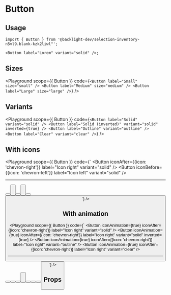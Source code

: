 
# Button

<Description of={Button} />

## Usage

```tsx
import { Button } from '@backlight-dev/selection-inventory-n5vl9.blank-kzk2liwl"';

<Button label="Lorem" variant="solid" />;
```

## Sizes

<Playground
  scope={{ Button }}
  code={`
<Button label="Small" size="small" />
<Button label="Medium" size="medium" />
<Button label="Large" size="large" />
  `}
/>

## Variants

<Playground
  scope={{ Button }}
  code={`
<Button label="Solid" variant="solid" />
<Button label="Solid (inverted)" variant="solid" inverted={true} />
<Button label="Outline" variant="outline" />
<Button label="Clear" variant="clear" />
  `}
/>

## With icons

<Playground
  scope={{ Button }}
  code={`
<Button iconAfter={{icon: 'chevron-right'}} label="Icon right" variant="solid" />
<Button iconBefore={{icon: 'chevron-left'}} label="Icon left" variant="solid" />
<hr/>
<Button iconAfter={{icon: 'chevron-right'}} label="Icon right" variant="solid" inverted={true} />
<Button iconBefore={{icon: 'chevron-left'}} label="Icon left" variant="solid" inverted={true} />
<hr/>
<Button iconAfter={{icon: 'chevron-right'}} label="Icon right" variant="outline" />
<Button iconBefore={{icon: 'chevron-left'}} label="Icon left" variant="outline" />
<hr/>
<Button iconAfter={{icon: 'chevron-right'}} label="Icon right" variant="clear" />
<Button iconBefore={{icon: 'chevron-left'}} label="Icon left" variant="clear" />
  `}
/>

## With animation

<Playground
  scope={{ Button }}
  code={`
<Button iconAnimation={true} iconAfter={{icon: 'chevron-right'}} label="Icon right" variant="solid" />
<Button iconAnimation={true} iconAfter={{icon: 'chevron-right'}} label="Icon right" variant="solid" inverted={true} />
<Button iconAnimation={true} iconAfter={{icon: 'chevron-right'}} label="Icon right" variant="outline" />
<Button iconAnimation={true} iconAfter={{icon: 'chevron-right'}} label="Icon right" variant="clear" />
<hr/>
<Button fillAnimation={true} iconAfter={{icon: 'chevron-right'}} label="Icon right" variant="solid" />
<Button fillAnimation={true} iconAfter={{icon: 'chevron-right'}} label="Icon right" variant="solid" inverted={true} />
<Button fillAnimation={true} iconAfter={{icon: 'chevron-right'}} label="Icon right" variant="outline" />
<Button fillAnimation={true} iconAfter={{icon: 'chevron-right'}} label="Icon right" variant="clear" />
<hr/>
<Button iconAnimation={true} fillAnimation={true} iconAfter={{icon: 'chevron-right'}} label="Icon right" variant="solid" />
<Button iconAnimation={true} fillAnimation={true} iconAfter={{icon: 'chevron-right'}} label="Icon right" variant="solid" inverted={true} />
<Button iconAnimation={true} fillAnimation={true} iconAfter={{icon: 'chevron-right'}} label="Icon right" variant="outline" />
<Button iconAnimation={true} fillAnimation={true} iconAfter={{icon: 'chevron-right'}} label="Icon right" variant="clear" />
  `}
/>

## Props

<Props of={Button} />
